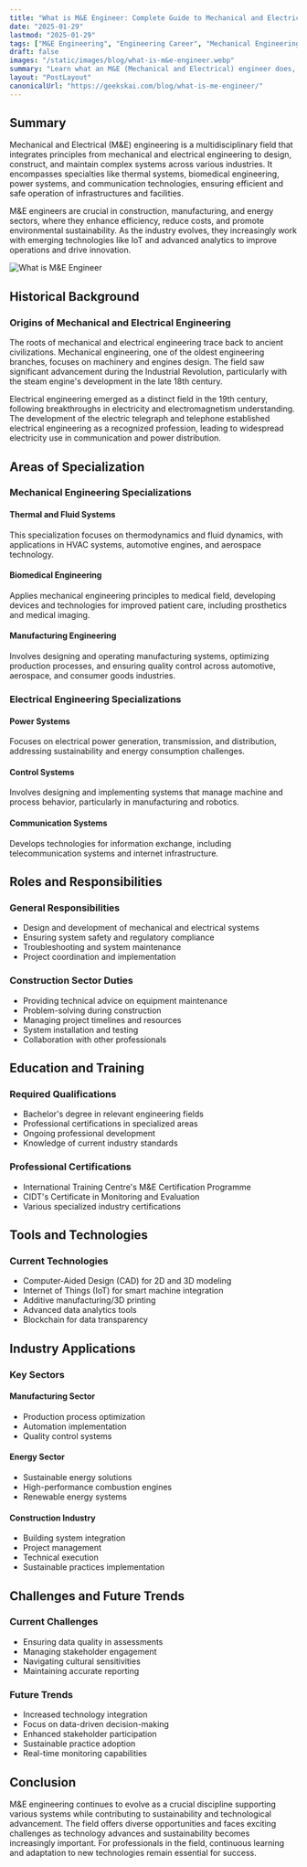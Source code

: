 ```yaml
---
title: "What is M&E Engineer: Complete Guide to Mechanical and Electrical Engineering in 2025"
date: "2025-01-29"
lastmod: "2025-01-29"
tags: ["M&E Engineering", "Engineering Career", "Mechanical Engineering", "Electrical Engineering"]
draft: false
images: "/static/images/blog/what-is-m&e-engineer.webp"
summary: "Learn what an M&E (Mechanical and Electrical) engineer does, including their vital role in construction, manufacturing, and energy sectors. Discover key specializations, responsibilities, and future trends in this comprehensive guide."
layout: "PostLayout"
canonicalUrl: "https://geekskai.com/blog/what-is-me-engineer/"
---
```


## Summary

Mechanical and Electrical (M&E) engineering is a multidisciplinary field that integrates principles from mechanical and electrical engineering to design, construct, and maintain complex systems across various industries. It encompasses specialties like thermal systems, biomedical engineering, power systems, and communication technologies, ensuring efficient and safe operation of infrastructures and facilities.

M&E engineers are crucial in construction, manufacturing, and energy sectors, where they enhance efficiency, reduce costs, and promote environmental sustainability. As the industry evolves, they increasingly work with emerging technologies like IoT and advanced analytics to improve operations and drive innovation.

![What is M&E Engineer](/static/images/blog/what-is-m&e-engineer.png)

## Historical Background

### Origins of Mechanical and Electrical Engineering

The roots of mechanical and electrical engineering trace back to ancient civilizations. Mechanical engineering, one of the oldest engineering branches, focuses on machinery and engines design. The field saw significant advancement during the Industrial Revolution, particularly with the steam engine's development in the late 18th century.

Electrical engineering emerged as a distinct field in the 19th century, following breakthroughs in electricity and electromagnetism understanding. The development of the electric telegraph and telephone established electrical engineering as a recognized profession, leading to widespread electricity use in communication and power distribution.

## Areas of Specialization

### Mechanical Engineering Specializations

#### Thermal and Fluid Systems

This specialization focuses on thermodynamics and fluid dynamics, with applications in HVAC systems, automotive engines, and aerospace technology.

#### Biomedical Engineering

Applies mechanical engineering principles to medical field, developing devices and technologies for improved patient care, including prosthetics and medical imaging.

#### Manufacturing Engineering

Involves designing and operating manufacturing systems, optimizing production processes, and ensuring quality control across automotive, aerospace, and consumer goods industries.

### Electrical Engineering Specializations

#### Power Systems

Focuses on electrical power generation, transmission, and distribution, addressing sustainability and energy consumption challenges.

#### Control Systems

Involves designing and implementing systems that manage machine and process behavior, particularly in manufacturing and robotics.

#### Communication Systems

Develops technologies for information exchange, including telecommunication systems and internet infrastructure.

## Roles and Responsibilities

### General Responsibilities

- Design and development of mechanical and electrical systems
- Ensuring system safety and regulatory compliance
- Troubleshooting and system maintenance
- Project coordination and implementation

### Construction Sector Duties

- Providing technical advice on equipment maintenance
- Problem-solving during construction
- Managing project timelines and resources
- System installation and testing
- Collaboration with other professionals

## Education and Training

### Required Qualifications

- Bachelor's degree in relevant engineering fields
- Professional certifications in specialized areas
- Ongoing professional development
- Knowledge of current industry standards

### Professional Certifications

- International Training Centre's M&E Certification Programme
- CIDT's Certificate in Monitoring and Evaluation
- Various specialized industry certifications

## Tools and Technologies

### Current Technologies

- Computer-Aided Design (CAD) for 2D and 3D modeling
- Internet of Things (IoT) for smart machine integration
- Additive manufacturing/3D printing
- Advanced data analytics tools
- Blockchain for data transparency

## Industry Applications

### Key Sectors

#### Manufacturing Sector

- Production process optimization
- Automation implementation
- Quality control systems

#### Energy Sector

- Sustainable energy solutions
- High-performance combustion engines
- Renewable energy systems

#### Construction Industry

- Building system integration
- Project management
- Technical execution
- Sustainable practices implementation

## Challenges and Future Trends

### Current Challenges

- Ensuring data quality in assessments
- Managing stakeholder engagement
- Navigating cultural sensitivities
- Maintaining accurate reporting

### Future Trends

- Increased technology integration
- Focus on data-driven decision-making
- Enhanced stakeholder participation
- Sustainable practice adoption
- Real-time monitoring capabilities

## Conclusion

M&E engineering continues to evolve as a crucial discipline supporting various systems while contributing to sustainability and technological advancement. The field offers diverse opportunities and faces exciting challenges as technology advances and sustainability becomes increasingly important. For professionals in the field, continuous learning and adaptation to new technologies remain essential for success.
